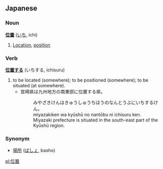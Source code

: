 == Japanese ==                                          

=== Noun ===
'''[[位]][[置]]''' ([[いち]], ichi)

# [[Location]], [[position]]

=== Verb ===
'''[[位置する]]''' (いちする, ichisuru)

# to be located (somewhere); to be positioned (somewhere); to be situated (at somewhere).
#* 宮崎県は九州地方の南東部に位置する県。
#*: みやざきけんはきゅうしゅうちほうのなんとうぶにいちするけん。
#*: miyazakiken wa kyūshū no nantōbu ni ichisuru ken.
#*: Miyazaki prefecture is situated in the south-east part of the Kyūshū region.

=== Synonym ===
* [[場所]] ([[ばしょ]], basho)

[[pl:位置]]